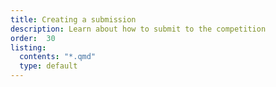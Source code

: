 ```yaml
---
title: Creating a submission
description: Learn about how to submit to the competition
order:  30
listing:
  contents: "*.qmd"
  type: default
---
```

